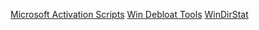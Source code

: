 [Microsoft Activation Scripts](https://github.com/massgravel/Microsoft-Activation-Scripts/tree/master/MAS)
[Win Debloat Tools](https://github.com/LeDragoX/Win-Debloat-Tools)
[WinDirStat](https://windirstat.net/)